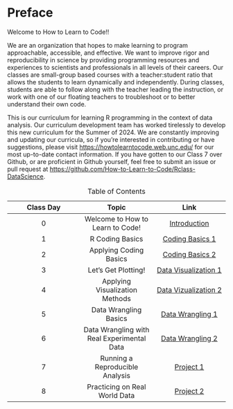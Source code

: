# Preface {.unnumbered}

Welcome to How to Learn to Code!!

We are an organization that hopes to make learning to program approachable, accessible, and effective. We want to improve rigor and reproducibility in science by providing programming resources and experiences to scientists and professionals in all levels of their careers. Our classes are small-group based courses with a teacher:student ratio that allows the students to learn dynamically and independently. During classes, students are able to follow along with the teacher leading the instruction, or work with one of our floating teachers to troubleshoot or to better understand their own code.

This is our curriculum for learning R programming in the context of data analysis. Our curriculum development team has worked tirelessly to develop this new curriculum for the Summer of 2024. We are constantly improving and updating our curricula, so if you're interested in contributing or have suggestions, please visit <https://howtolearntocode.web.unc.edu/> for our most up-to-date contact information. If you have gotten to our Class 7 over Github, or are proficient in Github yourself, feel free to submit an issue or pull request at <https://github.com/How-to-Learn-to-Code/Rclass-DataScience>.

| Class Day |          Topic          |                          Link                           |
|:----------------------:|:----------------------:|:----------------------:|
|     0     | Welcome to How to Learn to Code! |       [Introduction](class0.qmd)       |
|     1     | R Coding Basics |   [Coding Basics 1](class1.qmd)    |
|     2     | Applying Coding Basics |   [Coding Basics 2](class2.qmd)    |
|     3     | Let's Get Plotting! |  [Data Visualization 1](class3.qmd)  |
|     4     | Applying Visualization Methods |  [Data Vizualization 2](class4.qmd)  |
|     5     | Data Wrangling Basics | [Data Wrangling 1](class5.qmd) |
|     6     | Data Wrangling with Real Experimental Data | [Data Wrangling 2](class6.qmd) |
|     7     | Running a Reproducible Analysis |       [Project 1](class7.qmd)       |
|     8     | Practicing on Real World Data |       [Project 2](class8.qmd)       |

: Table of Contents
